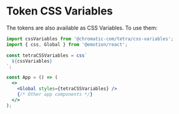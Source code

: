 
<Meta title="Tokens/CSS Variables" />

# Token CSS Variables

The tokens are also available as CSS Variables. To use them:

```jsx
import cssVariables from '@chromatic-com/tetra/css-variables';
import { css, Global } from '@emotion/react';

const tetraCSSVariables = css`
  ${cssVariables}
`;

const App = () => (
  <>
    <Global styles={tetraCSSVariables} />
    {/* Other app components */}
  </>
);
```

<Source code={cssVariables} />
